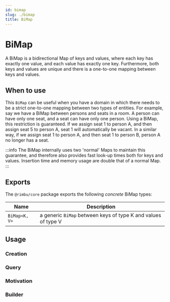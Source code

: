 ```yaml
---
id: bimap
slug: ./bimap
title: BiMap
---
```



# BiMap

A BiMap is a bidirectional Map of keys and values, where each key has exactly one value, and each value has exactly one key. Furthermore, both keys and values are unique and there is a one-to-one mapping between keys and values.

## When to use

This `BiMap` can be useful when you have a domain in which there needs to be a strict one-to-one mapping between two types of entities. For example, say we have a BiMap between persons and seats in a room. A person can have only one seat, and a seat can have only one person. Using a BiMap, this restriction is guaranteed. If we assign seat 1 to person A, and then assign seat 5 to person A, seat 1 will automatically be vacant. In a similar way, if we assign seat 1 to person A, and then seat 1 to person B, person A no longer has a seat.

:::info
The BiMap internally uses two 'normal' Maps to maintain this guarantee, and therefore also provides fast look-up times both for keys and values. Insertion time and memory usage are double that of a normal Map.
:::

## Exports

The `@rimbu/core` package exports the following _concrete_ BiMap types:

| Name          | Description                                                   |
| ------------- | ------------------------------------------------------------- |
| `BiMap<K, V>` | a generic `BiMap` between keys of type K and values of type V |

## Usage

### Creation

<SandBox path="bimap/create.ts" />

### Query

<SandBox path="bimap/query.ts" />

### Motivation

<SandBox path="bimap/motivation.ts" />

### Builder

<SandBox path="bimap/build.ts" />
